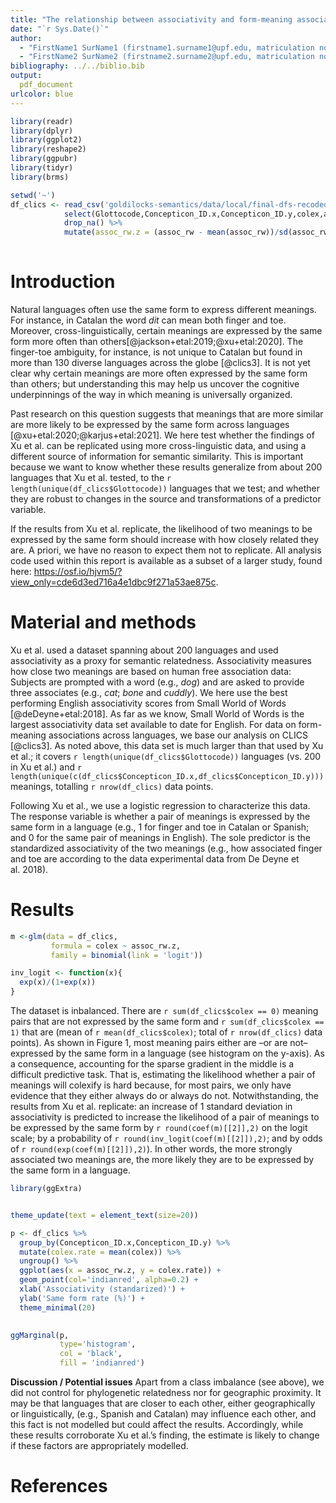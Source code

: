 ```yaml
---
title: "The relationship between associativity and form-meaning associations: A large scale replication"
date: "`r Sys.Date()`"
author: 
  - "FirstName1 SurName1 (firstname1.surname1@upf.edu, matriculation no. NNNNNN)"
  - "FirstName2 SurName2 (firstname2.surname2@upf.edu, matriculation no. NNNNNN)"
bibliography: ../../biblio.bib
output:
  pdf_document
urlcolor: blue
---
```




```r
library(readr)
library(dplyr)
library(ggplot2)
library(reshape2)
library(ggpubr)
library(tidyr)
library(brms)

setwd('~')
df_clics <- read_csv('goldilocks-semantics/data/local/final-dfs-recoded/English.csv') %>%
            select(Glottocode,Concepticon_ID.x,Concepticon_ID.y,colex,assoc_rw) %>%
            drop_na() %>%
            mutate(assoc_rw.z = (assoc_rw - mean(assoc_rw))/sd(assoc_rw))
  
```


# Introduction
Natural languages often use the same form to express different meanings. For instance, in Catalan the word *dit* can mean both finger and toe. Moreover, cross-linguistically, certain meanings are expressed by the same form more often than others[@jackson+etal:2019;@xu+etal:2020]. The finger-toe ambiguity, for instance, is not unique to Catalan but found in more than 130 diverse languages across the globe [@clics3]. It is not yet clear why certain meanings are more often expressed by the same form than others; but understanding this may help us uncover the cognitive underpinnings of the way in which meaning is universally organized. 

Past research on this question suggests that meanings that are more similar are more likely to be expressed by the same form across languages [@xu+etal:2020;@karjus+etal:2021]. We here test whether the findings of Xu et al. can be replicated using more cross-linguistic data, and using a different source of information for semantic similarity. This is important because we want to know whether these results generalize from about 200 languages that Xu et al. tested, to the `r length(unique(df_clics$Glottocode))` languages that we test; and whether they are robust to changes in the source and transformations of a predictor variable. 

If the results from Xu et al. replicate, the likelihood of two meanings to be expressed by the same form should increase with how closely related they are. A priori, we have no reason to expect them not to replicate. All analysis code used within this report is available as a subset of a larger study, found here: [https://osf.io/hjvm5/?view_only=cde6d3ed716a4e1dbc9f271a53ae875c](https://osf.io/hjvm5/?view_only=cde6d3ed716a4e1dbc9f271a53ae875c).

# Material and methods
Xu et al. used a dataset spanning about 200 languages and used associativity as a proxy for semantic relatedness. Associativity measures how close two meanings are based on human free association data: Subjects are prompted with a word (e.g., *dog*) and are asked to provide three associates (e.g., *cat*; *bone* and *cuddly*). We here use the best performing English associativity scores from Small World of Words [@deDeyne+etal:2018]. As far as we know, Small World of Words is the largest associativity data set available to date for English. For data on form-meaning associations across languages, we base our analysis on CLICS [@clics3]. As noted above, this data set is much larger than that used by Xu et al.; it covers `r length(unique(df_clics$Glottocode))` languages (vs. 200 in Xu et al.) and `r length(unique(c(df_clics$Concepticon_ID.x,df_clics$Concepticon_ID.y)))` meanings, totalling `r nrow(df_clics)` data points.

Following Xu et al., we use a logistic regression to characterize this data. The response variable is whether a pair of meanings is expressed by the same form in a language (e.g., 1 for finger and toe in Catalan or Spanish; and 0 for the same pair of meanings in English). The sole predictor is the standardized associativity of the two meanings (e.g., how associated finger and toe are according to the data experimental data from De Deyne et al. 2018). 


# Results

```r
m <-glm(data = df_clics,
         formula = colex ~ assoc_rw.z,
         family = binomial(link = 'logit'))

inv_logit <- function(x){
  exp(x)/(1+exp(x))
}
```

The dataset is inbalanced. There are `r sum(df_clics$colex == 0)` meaning pairs that are not expressed by the same form and `r sum(df_clics$colex == 1)` that are (mean of `r mean(df_clics$colex)`; total of `r nrow(df_clics)` data points). As shown in Figure 1, most meaning pairs either are --or are not-- expressed by the same form in a language (see histogram on the y-axis). As a consequence, accounting for the sparse gradient in the middle is a difficult predictive task. That is, estimating the likelihood whether a pair of meanings will colexify is hard because, for most pairs, we only have evidence that they either always do or always do not. Notwithstanding, the results from Xu et al. replicate: an increase of 1 standard deviation in associativity is predicted to increase the likelihood of a pair of meanings to be expressed by the same form by  `r round(coef(m)[[2]],2)` on the logit scale; by a probability of `r round(inv_logit(coef(m)[[2]]),2)`; and by odds of `r round(exp(coef(m)[[2]]),2)`). In other words, the more strongly associated two meanings are, the more likely they are to be expressed by the same form in a language.


```r
library(ggExtra)


theme_update(text = element_text(size=20))

p <- df_clics %>% 
  group_by(Concepticon_ID.x,Concepticon_ID.y) %>%
  mutate(colex.rate = mean(colex)) %>%
  ungroup() %>%
  ggplot(aes(x = assoc_rw.z, y = colex.rate)) +
  geom_point(col='indianred', alpha=0.2) +
  xlab('Associativity (standarized)') +
  ylab('Same form rate (%)') +
  theme_minimal(20)
  

ggMarginal(p,
           type='histogram',
           col = 'black',
           fill = 'indianred')

```


**Discussion / Potential issues** Apart from a class imbalance (see above), we did not control for phylogenetic relatedness nor for geographic proximity. It may be that languages that are closer to each other, either geographically or linguistically, (e.g., Spanish and Catalan) may influence each other, and this fact is not modelled but could affect the results. Accordingly, while these results corroborate Xu et al.'s finding, the estimate is likely to change if these factors are appropriately modelled.   

# References
